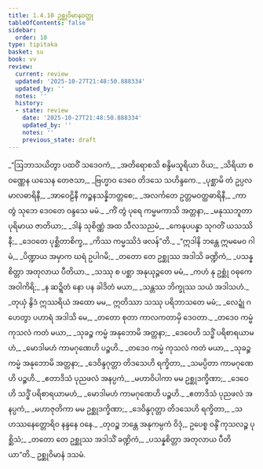```yaml
---
title: 1.4.10 ဥစ္ဆုဝိမာနဝတ္ထု
tableOfContents: false
sidebar:
  order: 10
type: tipitaka
basket: su
book: vv
review:
  current: review
  updated: '2025-10-27T21:48:50.888334'
  updated_by: ''
  notes: ''
  history:
  - state: review
    date: '2025-10-27T21:48:50.888334'
    updated_by: ''
    notes: ''
    previous_state: draft
---
```



<ReviewStatus review={frontmatter.review} showDetails={true} />

<HypothesisAnnotation frontmatter={frontmatter} />

<DynamicBreadcrumb />

<Division number="808" book="vv" e="ch" v="19" p="67">

<Paragraph number="646" type="verses" book="vv">
_“ဩဘာသယိတွာ ပထဝိံ သဒေဝကံ,_  
_အတိရောစသိ စန္ဒိမသူရိယာ ဝိယ;_  
_သိရိယာ စ ဝဏ္ဏေန ယသေန တေဇသာ,_  
_ဗြဟ္မာဝ ဒေဝေ တိဒသေ သဟိန္ဒကေ._  

</Paragraph>

</Division>
<Division number="809" book="vv" e="ch" v="19" p="67">

<Paragraph number="647" type="verses" book="vv">
_ပုစ္ဆာမိ တံ ဥပ္ပလမာလဓာရိနီ,_  
_အာဝေဠိနီ ကဉ္စနသန္နိဘတ္တစေ;_  
_အလင်္ကတေ ဥတ္တမဝတ္ထဓာရိနီ,_  
_ကာ တွံ သုဘေ ဒေဝတေ ဝန္ဒသေ မမံ._  

</Paragraph>

</Division>
<Division number="810" book="vv" e="ch" v="19" p="67">

<Paragraph number="648" type="verses" book="vv">
_ကိံ တွံ ပုရေ ကမ္မမကာသိ အတ္တနာ,_  
_မနုဿဘူတာ ပုရိမာယ ဇာတိယာ;_  
_ဒါနံ သုစိဏ္ဏံ အထ သီလသညမံ,_  
_ကေနုပပန္နာ သုဂတိံ ယသဿိနီ;_  
_ဒေဝတေ ပုစ္ဆိတာစိက္ခ,_  
_ကိဿ ကမ္မဿိဒံ ဖလန်”တိ._  

</Paragraph>

</Division>
<Division number="811" book="vv" e="ch" v="19" p="67">

<Paragraph number="649" type="verses" book="vv">
_“ဣဒါနိ ဘန္တေ ဣမမေဝ ဂါမံ,_  
_ပိဏ္ဍာယ အမှာက ဃရံ ဥပါဂမိ;_  
_တတော တေ ဥစ္ဆုဿ အဒါသိ ခဏ္ဍိကံ,_  
_ပသန္နစိတ္တာ အတုလာယ ပီတိယာ._  

</Paragraph>

</Division>
<Division number="812" book="vv" e="ch" v="19" p="67">

<Paragraph number="650" type="verses" book="vv">
_သဿု စ ပစ္ဆာ အနုယုဉ္ဇတေ မမံ,_  
_ကဟံ နု ဥစ္ဆုံ ဝဓုကေ အဝါကိရိ;_  
_န ဆဍ္ဍိတံ နော ပန ခါဒိတံ မယာ,_  
_သန္တဿ ဘိက္ခုဿ သယံ အဒါသဟံ._  

</Paragraph>

</Division>
<Division number="813" book="vv" e="ch" v="19" p="67">

<Paragraph number="651" type="verses" book="vv">
_တုယှံ နွိဒံ ဣဿရိယံ အထော မမ,_  
ဣတိဿာ သဿု ပရိဘာသတေ မမံ;_  
_လေဍ္ဍုံ ဂဟေတွာ ပဟာရံ အဒါသိ မေ,_  
_တတော စုတာ ကာလကတာမှိ ဒေဝတာ._  

</Paragraph>

</Division>
<Division number="814" book="vv" e="ch" v="19" p="67">

<Paragraph number="652" type="verses" book="vv">
_တဒေဝ ကမ္မံ ကုသလံ ကတံ မယာ,_  
_သုခဉ္စ ကမ္မံ အနုဘောမိ အတ္တနာ;_  
_ဒေဝေဟိ သဒ္ဓိံ ပရိစာရယာမဟံ,_  
_မောဒါမဟံ ကာမဂုဏေဟိ ပဉ္စဟိ._  

</Paragraph>

</Division>
<Division number="815" book="vv" e="ch" v="19" p="68">

<Paragraph number="653" type="verses" book="vv">
_တဒေဝ ကမ္မံ ကုသလံ ကတံ မယာ,_  
_သုခဉ္စ ကမ္မံ အနုဘောမိ အတ္တနာ;_  
_ဒေဝိန္ဒဂုတ္တာ တိဒသေဟိ ရက္ခိတာ,_  
_သမပ္ပိတာ ကာမဂုဏေဟိ ပဉ္စဟိ._  

</Paragraph>

</Division>
<Division number="816" book="vv" e="ch" v="19" p="68">

<Paragraph number="654" type="verses" book="vv">
_ဧတာဒိသံ ပုညဖလံ အနပ္ပကံ,_  
_မဟာဝိပါကာ မမ ဥစ္ဆုဒက္ခိဏာ;_  
_ဒေဝေဟိ သဒ္ဓိံ ပရိစာရယာမဟံ,_  
_မောဒါမဟံ ကာမဂုဏေဟိ ပဉ္စဟိ._  

</Paragraph>

</Division>
<Division number="817" book="vv" e="ch" v="19" p="68">

<Paragraph number="655" type="verses" book="vv">
_ဧတာဒိသံ ပုညဖလံ အနပ္ပကံ,_  
_မဟာဇုတိကာ မမ ဥစ္ဆုဒက္ခိဏာ;_  
_ဒေဝိန္ဒဂုတ္တာ တိဒသေဟိ ရက္ခိတာ,_  
_သဟဿနေတ္တောရိဝ နန္ဒနေ ဝနေ._  

</Paragraph>

</Division>
<Division number="818" book="vv" e="ch" v="19" p="68">

<Paragraph number="656" type="verses" book="vv">
_တုဝဉ္စ ဘန္တေ အနုကမ္ပကံ ဝိဒုံ,_  
ဥပေစ္စ ဝန္ဒိံ ကုသလဉ္စ ပုစ္ဆိသံ;_  
_တတော တေ ဥစ္ဆုဿ အဒါသိံ ခဏ္ဍိကံ,_  
_ပသန္နစိတ္တာ အတုလာယ ပီတိယာ”တိ._  


</Paragraph>
</Division>

<Paragraph number="657" type="center" book="vv">
ဥစ္ဆုဝိမာနံ ဒသမံ.
</Paragraph>